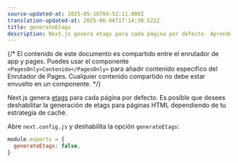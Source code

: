 ```yaml
---
source-updated-at: 2025-05-16T04:52:11.000Z
translation-updated-at: 2025-06-06T17:14:30.522Z
title: generateEtags
description: Next.js genera etags para cada página por defecto. Aprende cómo deshabilitar la generación de etags aquí.
---
```


{/* El contenido de este documento es compartido entre el enrutador de app y pages. Puedes usar el componente `<PagesOnly>Contenido</PagesOnly>` para añadir contenido específico del Enrutador de Pages. Cualquier contenido compartido no debe estar envuelto en un componente. */}

Next.js genera [etags](https://en.wikipedia.org/wiki/HTTP_ETag) para cada página por defecto. Es posible que desees deshabilitar la generación de etags para páginas HTML dependiendo de tu estrategia de caché.

Abre `next.config.js` y deshabilita la opción `generateEtags`:

```js filename="next.config.js"
module.exports = {
  generateEtags: false,
}
```